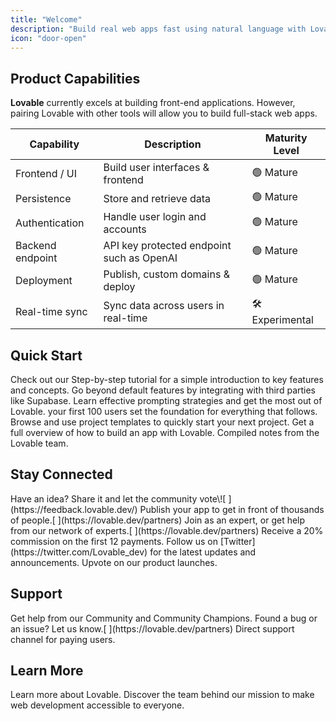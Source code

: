 ```yaml
---
title: "Welcome"
description: "Build real web apps fast using natural language with Lovable"
icon: "door-open"
---
```



## Product Capabilities

**Lovable** currently excels at building front-end applications. However, pairing Lovable with other tools will allow you to build full-stack web apps.

| Capability       | Description                               | Maturity Level   |
| ---------------- | ----------------------------------------- | ---------------- |
| Frontend / UI    | Build user interfaces & frontend          | 🟢 Mature        |
| Persistence      | Store and retrieve data                   | 🟢 Mature        |
| Authentication   | Handle user login and accounts            | 🟢 Mature        |
| Backend endpoint | API key protected endpoint such as OpenAI | 🟢 Mature        |
| Deployment       | Publish, custom domains & deploy          | 🟢 Mature        |
| Real-time sync   | Sync data across users in real-time       | 🛠️ Experimental |

## Quick Start

<CardGroup cols={2}>
  <Card title="Getting Started" icon="stairs" href="/user-guides/quickstart">
    Check out our Step-by-step tutorial for a simple introduction to key features and concepts.
  </Card>

  <Card title="Integrations" icon="link" href="/integrations">
    Go beyond default features by integrating with third parties like Supabase.
  </Card>

  <Card title="Prompt Engineering" icon="robot" href="/tips-tricks/prompting">
    Learn effective prompting strategies and get the most out of Lovable.
  </Card>

  <Card title="Deploy & get traction" icon="address-card" href="/features/deploy">
    your first 100 users set the foundation for everything that follows.
  </Card>

  <Card title="Templates" icon="copy" href="https://lovable.dev/templates">
    Browse and use project templates to quickly start your next project.
  </Card>

  <Card title="Tutorial" icon="video" href="/user-guides/video-tutorials">
    Get a full overview of how to build an app with Lovable.
  </Card>

  <Card title="Blog" icon="rss" href="https://lovable.dev/blog">
    Compiled notes from the Lovable team.
  </Card>
</CardGroup>

## Stay Connected

<CardGroup cols={2}>
  <Card title="Feature requests" icon="bell-concierge" href="https://feedback.lovable.dev/">
    Have an idea? Share it and let the community vote\![
    ](https://feedback.lovable.dev/)
  </Card>

  <Card title="Launched" icon="rocket" href="https://launched.lovable.app/">
    Publish your app to get in front of thousands of people.[
    ](https://lovable.dev/partners)
  </Card>

  <Card title="Partner program" icon="handshake" href="https://lovable.dev/partners">
    Join as an expert, or get help from our network of experts.[
    ](https://lovable.dev/partners)
  </Card>

  <Card title="Affiliate program" icon="earth-americas" href="https://lovable.dev/affiliates">
    Receive a 20% commission on the first 12 payments.
  </Card>

  <Card title="Follow on X" icon="x" href="https://twitter.com/Lovable_dev">
    Follow us on [Twitter](https://twitter.com/Lovable_dev) for the latest updates and announcements.
  </Card>

  <Card title="Product Hunt" icon="product-hunt" href="https://www.producthunt.com/p/lovable">
    Upvote on our product launches.
  </Card>
</CardGroup>

## Support

<CardGroup cols={2}>
  <Card title="Community Support" icon="discord" href="discordInviteLink">
    Get help from our Community and Community Champions.
  </Card>

  <Card title="Issues" icon="bug" href="https://lovable.dev/partners">
    Found a bug or an issue? Let us know.[
    ](https://lovable.dev/partners)
  </Card>

  <Card title="Priority Support" icon="headset" href="https://lovable.dev/support">
    Direct support channel for paying users.
  </Card>
</CardGroup>

## Learn More

<CardGroup cols={2}>
  <Card title="Website" icon="heart" href="https://lovable.dev">
    Learn more about Lovable.
  </Card>

  <Card title="Career" icon="briefcase" href="https://lovable.dev/careers">
    Discover the team behind our mission to make web development accessible to everyone.
  </Card>
</CardGroup>